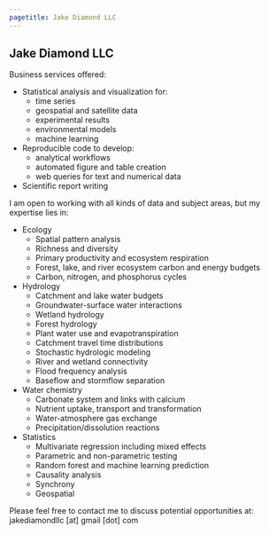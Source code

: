 ```yaml
---
pagetitle: Jake Diamond LLC
---
```

## Jake Diamond LLC

Business services offered:

* Statistical analysis and visualization for:
  + time series
  + geospatial and satellite data
  + experimental results
  + environmental models
  + machine learning
* Reproducible code to develop:
  + analytical workflows
  + automated figure and table creation
  + web queries for text and numerical data
* Scientific report writing

I am open to working with all kinds of data and subject areas, but my expertise lies in:

* Ecology
  + Spatial pattern analysis
  + Richness and diversity
  + Primary productivity and ecosystem respiration
  + Forest, lake, and river ecosystem carbon and energy budgets
  + Carbon, nitrogen, and phosphorus cycles
* Hydrology
  + Catchment and lake water budgets
  + Groundwater-surface water interactions
  + Wetland hydrology
  + Forest hydrology
  + Plant water use and evapotranspiration
  + Catchment travel time distributions
  + Stochastic hydrologic modeling
  + River and wetland connectivity
  + Flood frequency analysis
  + Baseflow and stormflow separation
* Water chemistry
  + Carbonate system and links with calcium
  + Nutrient uptake, transport and transformation
  + Water-atmosphere gas exchange
  + Precipitation/dissolution reactions
* Statistics
  + Multivariate regression including mixed effects
  + Parametric and non-parametric testing
  + Random forest and machine learning prediction
  + Causality analysis
  + Synchrony
  + Geospatial

Please feel free to contact me to discuss potential opportunities at:
jakediamondllc [at] gmail [dot] com
  
